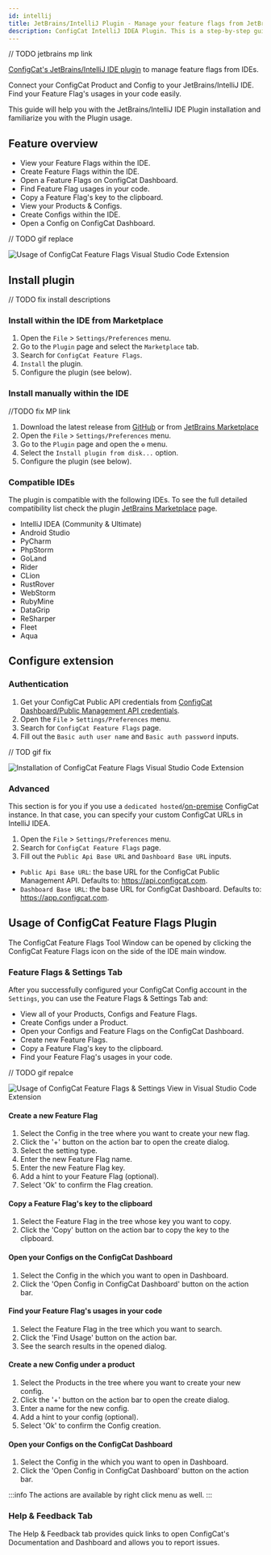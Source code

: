 ```yaml
---
id: intellij
title: JetBrains/IntelliJ Plugin - Manage your feature flags from JetBrains/IntelliJ IDEs
description: ConfigCat IntelliJ IDEA Plugin. This is a step-by-step guide on how to use the ConfigCat IntelliJ IDEA Plugin to manage feature flags in your IDEs.
---
```


// TODO jetbrains mp link

<a href="https://marketplace.visualstudio.com/items?itemName=ConfigCat.configcat-feature-flags" target="_blank">ConfigCat's JetBrains/IntelliJ IDE plugin</a> to manage feature flags from IDEs.

Connect your ConfigCat Product and Config to your JetBrains/IntelliJ IDE. Find your Feature Flag's usages in your code easily.

This guide will help you with the JetBrains/IntelliJ IDE Plugin installation and familiarize you with the Plugin usage.

## Feature overview

- View your Feature Flags within the IDE.
- Create Feature Flags within the IDE.
- Open a Feature Flags on ConfigCat Dashboard.
- Find Feature Flag usages in your code.
- Copy a Feature Flag's key to the clipboard.
- View your Products & Configs.
- Create Configs within the IDE.
- Open a Config on ConfigCat Dashboard.

// TODO gif replace

<img src="/docs/assets/vscode/ff_setting_view.gif" className="zoomable" alt="Usage of ConfigCat Feature Flags Visual Studio Code Extension" />

## Install plugin

// TODO fix install descriptions

### Install within the IDE from Marketplace

1. Open the `File` > `Settings/Preferences` menu.
1. Go to the `Plugin` page and select the `Marketplace` tab.
1. Search for `ConfigCat Feature Flags`.
1. `Install` the plugin.
1. Configure the plugin (see below).

### Install manually within the IDE

 //TODO fix MP link

1. Download the latest release from [GitHub](https://github.com/configcat/intellij-plugin/releases/latest) or from [JetBrains Marketplace](https://github.com/configcat/intellij-plugin/releases/latest)
1. Open the `File` > `Settings/Preferences` menu.
1. Go to the `Plugin` page and open the `⚙️` menu.
1. Select the `Install plugin from disk...` option.
1. Configure the plugin (see below).

### Compatible IDEs
The plugin is compatible with the following IDEs. To see the full detailed compatibility list check the plugin [JetBrains Marketplace](https://github.com/configcat/intellij-plugin/releases/latest) page.

- IntelliJ IDEA (Community & Ultimate)
- Android Studio
- PyCharm
- PhpStorm
- GoLand
- Rider
- CLion
- RustRover
- WebStorm
- RubyMine
- DataGrip
- ReSharper
- Fleet
- Aqua

## Configure extension

### Authentication

1. Get your ConfigCat Public API credentials from [ConfigCat Dashboard/Public Management API credentials](https://app.configcat.com/my-account/public-api-credentials).
1. Open the `File` >  `Settings/Preferences` menu.
1. Search for `ConfigCat Feature Flags` page.
1. Fill out the `Basic auth user name` and `Basic auth password` inputs.

// TOD gif fix

<img src="/docs/assets/vscode/auth.gif" className="zoomable" alt="Installation of ConfigCat Feature Flags Visual Studio Code Extension" />

### Advanced

This section is for you if you use a  `dedicated hosted`/[on-premise](https://configcat.com/on-premise/) ConfigCat instance. In that case, you can specify your custom ConfigCat URLs  in IntelliJ IDEA.

1. Open the `File` >  `Settings/Preferences` menu.
1. Search for `ConfigCat Feature Flags` page.
1. Fill out the `Public Api Base URL` and `Dashboard Base URL` inputs.

- `Public Api Base URL`: the base URL for the ConfigCat Public Management API. Defaults to: https://api.configcat.com.
- `Dashboard Base URL`: the base URL for ConfigCat Dashboard. Defaults to: https://app.configcat.com.

## Usage of ConfigCat Feature Flags Plugin

The ConfigCat Feature Flags Tool Window can be opened by clicking the ConfigCat Feature Flags icon on the side of the IDE main window.

### Feature Flags & Settings Tab

After you successfully configured your ConfigCat Config account in the `Settings`, you can use the Feature Flags & Settings Tab and:

- View all of your Products, Configs and Feature Flags.
- Create Configs under a Product.
- Open your Configs and Feature Flags on the ConfigCat Dashboard.
- Create new Feature Flags.
- Copy a Feature Flag's key to the clipboard.
- Find your Feature Flag's usages in your code.

// TODO gif repalce

<img src="/docs/assets/vscode/ff_setting_view.gif" className="zoomable" alt="Usage of ConfigCat Feature Flags & Settings View in Visual Studio Code Extension" />

#### Create a new Feature Flag

1. Select the Config in the tree where you want to create your new flag.
1. Click the '+' button on the action bar to open the create dialog.
1. Select the setting type.
1. Enter the new Feature Flag name.
1. Enter the new Feature Flag key.
1. Add a hint to your Feature Flag (optional).
1. Select 'Ok' to confirm the Flag creation.

#### Copy a Feature Flag's key to the clipboard

1. Select the Feature Flag in the tree whose key you want to copy.
1. Click the 'Copy' button on the action bar to copy the key to the clipboard.

#### Open your Configs on the ConfigCat Dashboard
1. Select the Config in the which you want to open in Dashboard.
1. Click the 'Open Config in ConfigCat Dashboard' button on the action bar.

#### Find your Feature Flag's usages in your code

1. Select the Feature Flag in the tree which you want to search.
1. Click the 'Find Usage' button on the action bar.
1. See the search results in the opened dialog.

#### Create a new Config under a product

1. Select the Products in the tree where you want to create your new config.
1. Click the '+' button on the action bar to open the create dialog.
1. Enter a name for the new config.
1. Add a hint to your config (optional).
1. Select 'Ok' to confirm the Config creation.

#### Open your Configs on the ConfigCat Dashboard
1. Select the Config in the which you want to open in Dashboard.
1. Click the 'Open Config in ConfigCat Dashboard' button on the action bar.

:::info
The actions are available by right click menu as well.
:::

### Help & Feedback Tab

The Help & Feedback tab provides quick links to open ConfigCat's Documentation and Dashboard and allows you to report issues.